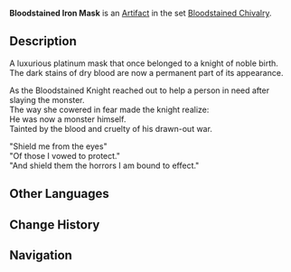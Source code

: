 {{Artifact Infobox
|image = Item Bloodstained Iron Mask.png
|set   = Bloodstained Chivalry
|piece = Circlet of Logos
}}
{{Description|The iron mask the knight used to conceal their identity. Many have speculated about the face behind the mask.}}
'''Bloodstained Iron Mask''' is an [[Artifact]] in the set [[Bloodstained Chivalry]].

==Description==
A luxurious platinum mask that once belonged to a knight of noble birth.<br />The dark stains of dry blood are now a permanent part of its appearance.

As the Bloodstained Knight reached out to help a person in need after slaying the monster.<br />The way she cowered in fear made the knight realize:<br />He was now a monster himself.<br />Tainted by the blood and cruelty of his drawn-out war.

"Shield me from the eyes"<br />"Of those I vowed to protect."<br />"And shield them the horrors I am bound to effect."

==Other Languages==
{{Other Languages
|en      = Bloodstained Iron Mask
|zhs     = 染血的铁假面
|zhs_rm  = Rǎnxuè de Tiě Jiǎmiàn
|zht     = 染血的鐵假面
|zht_rm  = Rǎnxiě de Tiě Jiǎmiàn
|zh_tl   = Bloodstained Iron Mask
|ja      = 血染めの鉄仮面
|ja_rm   = Chizome no Tetsu Kamen
|ja_tl   = Bloodstained Iron Mask
|ko      = 피에 물든 철가면
|ko_rm   = Pi-e Muldeun Cheolgamyeon
|ko_tl   = Bloodstained Iron Mask
|es      = Máscara de Hierro Sanguinaria
|es_tl   = Bloodthirsty Iron Mask
|fr      = Masque de fer ensanglanté
|fr_tl   = Bloodstained Mask of Iron
|ru      = Железная маска рыцаря крови
|ru_tl   = 
|th      = Bloodstained Iron Mask
|vi      = Mặt Nạ Sắt Nhuốm Máu
|vi_tl   = 
|de      = Eisenmaske des Blutbefleckten
|de_tl   = Iron Mask of the Bloodstained
|id      = Bloodstained Iron Mask
|pt      = Máscara de Ferro Sanguinária
|pt_tl   = 
}}

==Change History==
{{Change History|1.0}}

==Navigation==
{{Artifact Set Navbox|Bloodstained Chivalry}}